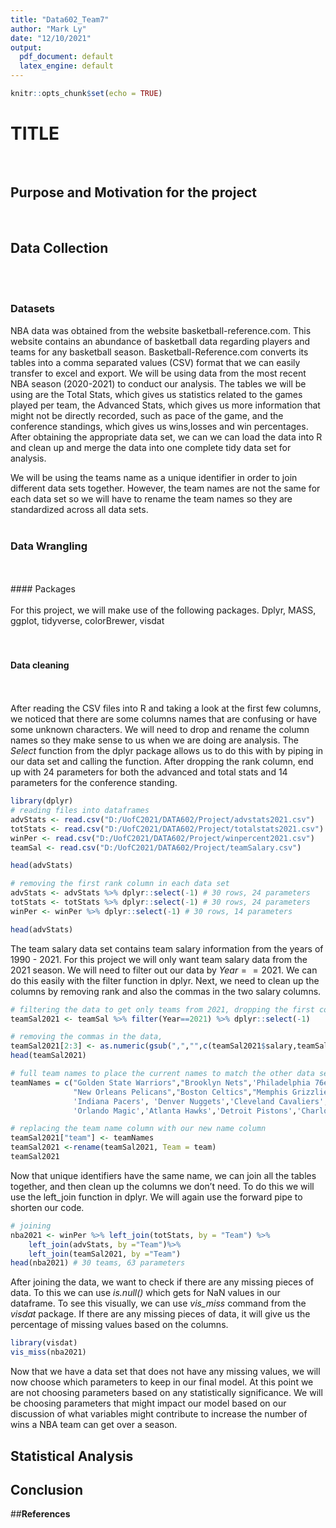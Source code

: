 ```yaml
---
title: "Data602_Team7"
author: "Mark Ly"
date: "12/10/2021"
output: 
  pdf_document: default
  latex_engine: default
---
```


```r
knitr::opts_chunk$set(echo = TRUE)
```

# **TITLE** 

<br/>

## **Purpose and Motivation for the project**
<br/>




## **Data Collection**
<br/><br/>

### **Datasets** 
NBA data was obtained from the website basketball-reference.com. This website contains an abundance of basketball data regarding players and teams for any basketball season. Basketball-Reference.com converts its tables into a comma separated values (CSV) format that we can easily transfer to excel and export. We will be using data from the most recent NBA season (2020-2021) to conduct our analysis. The tables we will be using are the Total Stats, which gives us statistics related to the games played per team, the Advanced Stats, which gives us more information that might not be directly recorded, such as pace of the game, and the conference standings, which gives us wins,losses and win percentages. After obtaining the appropriate data set, we can we can load the data into R and clean up and merge the data into one complete tidy data set for analysis. 

We will be using the teams name as a unique identifier in order to join different data sets together. However, the team names are not the same for each data set so we will have to rename the team names so they are standardized across all data sets. 
<br/><br/>

### **Data Wrangling**
<br/><br/>
#### Packages
<br/><br/>
For this project, we will make use of the following packages. 
Dplyr, MASS, ggplot, tidyverse, colorBrewer, visdat
<br/><br/><br/>


#### **Data cleaning**
<br/><br/>
After reading the CSV files into R and taking a look at the first few columns, we noticed that there are some columns names that are confusing or have some unknown characters. We will need to drop and rename the column names so they make sense to us when we are doing are analysis. The *Select* function from the dplyr package allows us to do this with by piping in our data set and calling the function. After dropping the rank column, end up with 24 parameters for both the advanced and total stats and 14 parameters for the conference standing. 


```r
library(dplyr)
# reading files into dataframes 
advStats <- read.csv("D:/UofC2021/DATA602/Project/advstats2021.csv")
totStats <- read.csv("D:/UofC2021/DATA602/Project/totalstats2021.csv")
winPer <- read.csv("D:/UofC2021/DATA602/Project/winpercent2021.csv")
teamSal <- read.csv("D:/UofC2021/DATA602/Project/teamSalary.csv")

head(advStats)

# removing the first rank column in each data set
advStats <- advStats %>% dplyr::select(-1) # 30 rows, 24 parameters
totStats <- totStats %>% dplyr::select(-1) # 30 rows, 24 parameters
winPer <- winPer %>% dplyr::select(-1) # 30 rows, 14 parameters

head(advStats)

```
The team salary data set contains team salary information from the years of 1990 - 2021. For this project we will only want team salary data from the 2021 season. We will need to filter out our data by $Year == 2021$. We can do this easily with the filter function in dplyr. Next, we need to clean up the columns by removing rank and also the commas in the two salary columns. 

```r
# filtering the data to get only teams from 2021, dropping the first column in the data set 
teamSal2021 <- teamSal %>% filter(Year==2021) %>% dplyr::select(-1)

# removing the commas in the data, 
teamSal2021[2:3] <- as.numeric(gsub(",","",c(teamSal2021$salary,teamSal2021$salary.Inflation.))) # 30 rows, 4 parameters
head(teamSal2021)

# full team names to place the current names to match the other data sets.
teamNames = c("Golden State Warriors","Brooklyn Nets",'Philadelphia 76ers',"Los Angeles Clippers","Los Angeles Lakers" ,"Utah Jazz" ,"Milwaukee Bucks","Miami Heat",
              "New Orleans Pelicans","Boston Celtics","Memphis Grizzlies","Portland Trail Blazers","Houston Rockets","Washington Wizards",'Minnesota Timberwolves',
              'Indiana Pacers', 'Denver Nuggets','Cleveland Cavaliers','San Antonio Spurs','Toronto Raptors','Chicago Bulls','Phoenix Suns','Dallas Mavericks',
              'Orlando Magic','Atlanta Hawks','Detroit Pistons','Charlotte Hornets','Sacramento Kings','New York Knicks','Oklahoma City Thunder')

# replacing the team name column with our new name column
teamSal2021["team"] <- teamNames
teamSal2021 <-rename(teamSal2021, Team = team)
teamSal2021
```

Now that unique identifiers have the same name, we can join all the tables together, and then clean up the columns we don't need. To do this we will use the left_join function in dplyr. We will again use the forward pipe to shorten our code. 

```r
# joining 
nba2021 <- winPer %>% left_join(totStats, by = "Team") %>%
    left_join(advStats, by ="Team")%>%
    left_join(teamSal2021, by ="Team")
head(nba2021) # 30 teams, 63 parameters 
```
After joining the data, we want to check if there are any missing pieces of data. To this we can use *is.null()* which gets for NaN values in our dataframe. To see this visually, we can use *vis_miss* command from the *visdat* package. If there are any missing pieces of data, it will give us the percentage of missing values based on the columns. 
```r
library(visdat)
vis_miss(nba2021)
```
Now that we have a data set that does not have any missing values, we will now choose which parameters to keep in our final model. At this point we are not choosing parameters based on any statistically significance. We will be choosing parameters that might impact our model based on our discussion of what variables might contribute to increase the number of wins a NBA team can get over a season. 



## **Statistical Analysis**




## **Conclusion**




##**References**




